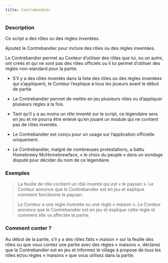 ```yaml
---
title: Contrebandier
---
```



<Fabled CONTREBANDIER header />

### Description

Ce script a des rôles ou des règles inventées.

Ajoutez le Contrebandier pour inclure des rôles ou des règles inventées.

Le Contrebandier permet au Conteur d’utiliser des rôles que lui, ou un autre, ont créés et qui ne sont pas des rôles officiels ou il lui permet d’utiliser des règles non-standard pour la partie.
-   S’il y a des rôles inventés dans la liste des rôles ou des règles inventées qui s’appliquent, le Conteur l’explique à tous les joueurs avant le début de partie.

-   Le Contrebandier permet de mettre en jeu plusieurs rôles ou d’appliquer plusieurs règles à la fois.

-   Tant qu’il y a au moins un rôle inventé sur le script, ce légendaire sera en jeu et ne pourra être enlevé qu’en jouant un module qui ne contient pas de rôles inventés.

-   Le Contrebandier est conçu pour un usage sur l’application officielle uniquement.

-   Le Contrebandier, malgré de nombreuses protestations, a battu Homebrewy McHomebrewface, « le choix du peuple » dans un sondage disputé pour décider du nom de ce légendaire. 

### Exemples

> La feuille de rôle contient un rôle inventé qui est « le paysan ». Le Conteur annonce que le Contrebandier est en jeu et explique comment fonctionne le paysan.

> Le Conteur a une règle inventée ou une règle « maison ». Le Conteur annonce que le Contrebandier est en jeu et explique cette règle et comment elle va affectée la partie.

### Comment conter ?

Au début de la partie, s’il y a des rôles faits « maison » sur la feuille des rôles ou que vous contez une partie avec des règles « maisons », déclarez que le Contrebandier est en jeu et informez le village à propose de tous les rôles et/ou règles « maisons » que vous utilisez dans la partie.